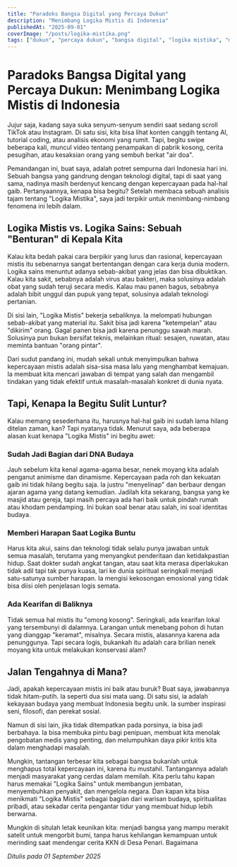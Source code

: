 ```yaml
---
title: "Paradoks Bangsa Digital yang Percaya Dukun"
description: "Menimbang Logika Mistis di Indonesia"
publishedAt: "2025-09-01"
coverImage: "/posts/logika-mistika.png"
tags: ["dukun", "percaya dukun", "bangsa digital", "logika mistika", "mistika"]
---
```


# Paradoks Bangsa Digital yang Percaya Dukun: Menimbang Logika Mistis di Indonesia


Jujur saja, kadang saya suka senyum-senyum sendiri saat sedang scroll TikTok atau Instagram. Di satu sisi, kita bisa lihat konten canggih tentang AI, tutorial coding, atau analisis ekonomi yang rumit. Tapi, begitu swipe beberapa kali, muncul video tentang penampakan di pabrik kosong, cerita pesugihan, atau kesaksian orang yang sembuh berkat "air doa".


Pemandangan ini, buat saya, adalah potret sempurna dari Indonesia hari ini. Sebuah bangsa yang gandrung dengan teknologi digital, tapi di saat yang sama, nadinya masih berdenyut kencang dengan kepercayaan pada hal-hal gaib. Pertanyaannya, kenapa bisa begitu? Setelah membaca sebuah analisis tajam tentang "Logika Mistika", saya jadi terpikir untuk menimbang-nimbang fenomena ini lebih dalam.


## Logika Mistis vs. Logika Sains: Sebuah "Benturan" di Kepala Kita


Kalau kita bedah pakai cara berpikir yang lurus dan rasional, kepercayaan mistis itu sebenarnya sangat bertentangan dengan cara kerja dunia modern. Logika sains menuntut adanya sebab-akibat yang jelas dan bisa dibuktikan. Kalau kita sakit, sebabnya adalah virus atau bakteri, maka solusinya adalah obat yang sudah teruji secara medis. Kalau mau panen bagus, sebabnya adalah bibit unggul dan pupuk yang tepat, solusinya adalah teknologi pertanian.


Di sisi lain, "Logika Mistis" bekerja sebaliknya. Ia melompati hubungan sebab-akibat yang material itu. Sakit bisa jadi karena "ketempelan" atau "dikirim" orang. Gagal panen bisa jadi karena penunggu sawah marah. Solusinya pun bukan bersifat teknis, melainkan ritual: sesajen, ruwatan, atau meminta bantuan "orang pintar".


Dari sudut pandang ini, mudah sekali untuk menyimpulkan bahwa kepercayaan mistis adalah sisa-sisa masa lalu yang menghambat kemajuan. Ia membuat kita mencari jawaban di tempat yang salah dan mengambil tindakan yang tidak efektif untuk masalah-masalah konkret di dunia nyata.


## Tapi, Kenapa Ia Begitu Sulit Luntur?


Kalau memang sesederhana itu, harusnya hal-hal gaib ini sudah lama hilang ditelan zaman, kan? Tapi nyatanya tidak. Menurut saya, ada beberapa alasan kuat kenapa "Logika Mistis" ini begitu awet:


### Sudah Jadi Bagian dari DNA Budaya
Jauh sebelum kita kenal agama-agama besar, nenek moyang kita adalah penganut animisme dan dinamisme. Kepercayaan pada roh dan kekuatan gaib ini tidak hilang begitu saja. Ia justru "menyelinap" dan berbaur dengan ajaran agama yang datang kemudian. Jadilah kita sekarang, bangsa yang ke masjid atau gereja, tapi masih percaya ada hari baik untuk pindah rumah atau khodam pendamping. Ini bukan soal benar atau salah, ini soal identitas budaya.


### Memberi Harapan Saat Logika Buntu
Harus kita akui, sains dan teknologi tidak selalu punya jawaban untuk semua masalah, terutama yang menyangkut penderitaan dan ketidakpastian hidup. Saat dokter sudah angkat tangan, atau saat kita merasa diperlakukan tidak adil tapi tak punya kuasa, lari ke dunia spiritual seringkali menjadi satu-satunya sumber harapan. Ia mengisi kekosongan emosional yang tidak bisa diisi oleh penjelasan logis semata.


### Ada Kearifan di Baliknya
Tidak semua hal mistis itu "omong kosong". Seringkali, ada kearifan lokal yang tersembunyi di dalamnya. Larangan untuk menebang pohon di hutan yang dianggap "keramat", misalnya. Secara mistis, alasannya karena ada penunggunya. Tapi secara logis, bukankah itu adalah cara brilian nenek moyang kita untuk melakukan konservasi alam?


## Jalan Tengahnya di Mana?


Jadi, apakah kepercayaan mistis ini baik atau buruk? Buat saya, jawabannya tidak hitam-putih. Ia seperti dua sisi mata uang. Di satu sisi, ia adalah kekayaan budaya yang membuat Indonesia begitu unik. Ia sumber inspirasi seni, filosofi, dan perekat sosial.


Namun di sisi lain, jika tidak ditempatkan pada porsinya, ia bisa jadi berbahaya. Ia bisa membuka pintu bagi penipuan, membuat kita menolak pengobatan medis yang penting, dan melumpuhkan daya pikir kritis kita dalam menghadapi masalah.


Mungkin, tantangan terbesar kita sebagai bangsa bukanlah untuk menghapus total kepercayaan ini, karena itu mustahil. Tantangannya adalah menjadi masyarakat yang cerdas dalam memilah. Kita perlu tahu kapan harus memakai "Logika Sains" untuk membangun jembatan, menyembuhkan penyakit, dan mengelola negara. Dan kapan kita bisa menikmati "Logika Mistis" sebagai bagian dari warisan budaya, spiritualitas pribadi, atau sekadar cerita pengantar tidur yang membuat hidup lebih berwarna.


Mungkin di situlah letak keunikan kita: menjadi bangsa yang mampu merakit satelit untuk mengorbit bumi, tanpa harus kehilangan kemampuan untuk merinding saat mendengar cerita KKN di Desa Penari. Bagaimana

*Ditulis pada 01 September 2025*
